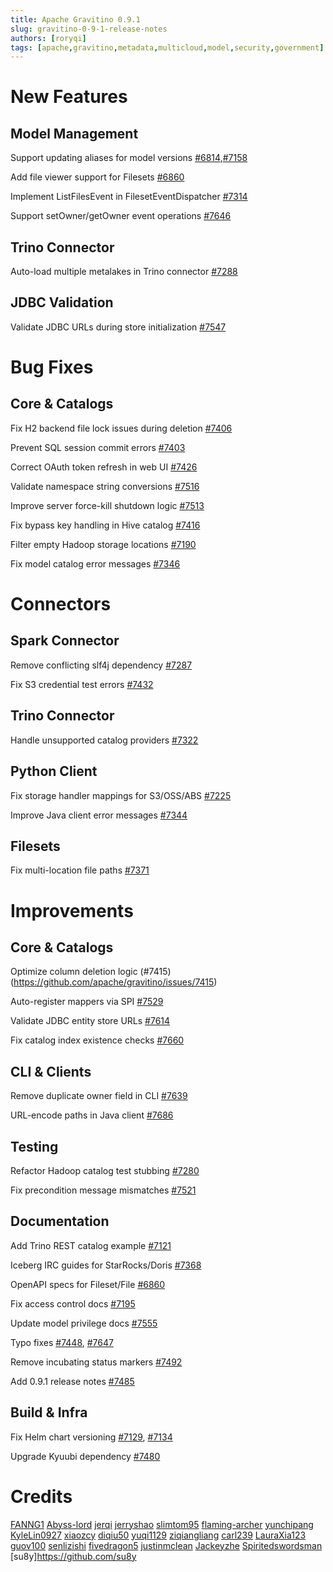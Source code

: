 ```yaml
---
title: Apache Gravitino 0.9.1
slug: gravitino-0-9-1-release-notes
authors: [roryqi]
tags: [apache,gravitino,metadata,multicloud,model,security,government]
---
```


# New Features

## Model Management

Support updating aliases for model versions [#6814](https://github.com/apache/gravitino/issues/6814),[#7158](https://github.com/apache/gravitino/issues/7158)

Add file viewer support for Filesets [#6860](https://github.com/apache/gravitino/issues/6860)

Implement ListFilesEvent in FilesetEventDispatcher [#7314](https://github.com/apache/gravitino/issues/7314)

Support setOwner/getOwner event operations [#7646](https://github.com/apache/gravitino/issues/7646)

## Trino Connector

Auto-load multiple metalakes in Trino connector [#7288](https://github.com/apache/gravitino/issues/7288)

## JDBC Validation

Validate JDBC URLs during store initialization [#7547](https://github.com/apache/gravitino/issues/7547)

# Bug Fixes

## Core & Catalogs

Fix H2 backend file lock issues during deletion [#7406](https://github.com/apache/gravitino/issues/7406)

Prevent SQL session commit errors [#7403](https://github.com/apache/gravitino/issues/7403)

Correct OAuth token refresh in web UI [#7426](https://github.com/apache/gravitino/issues/7426)

Validate namespace string conversions [#7516](https://github.com/apache/gravitino/issues/7516)

Improve server force-kill shutdown logic [#7513](https://github.com/apache/gravitino/issues/7513)

Fix bypass key handling in Hive catalog [#7416](https://github.com/apache/gravitino/issues/7416)

Filter empty Hadoop storage locations [#7190](https://github.com/apache/gravitino/issues/7190)

Fix model catalog error messages [#7346](https://github.com/apache/gravitino/issues/7346)

# Connectors

## Spark Connector

Remove conflicting slf4j dependency [#7287](https://github.com/apache/gravitino/issues/7287)

Fix S3 credential test errors [#7432](https://github.com/apache/gravitino/issues/7432)

## Trino Connector

Handle unsupported catalog providers [#7322](https://github.com/apache/gravitino/issues/7322)

## Python Client

Fix storage handler mappings for S3/OSS/ABS [#7225](https://github.com/apache/gravitino/issues/7225)

Improve Java client error messages [#7344](https://github.com/apache/gravitino/issues/7344)

## Filesets

Fix multi-location file paths [#7371](https://github.com/apache/gravitino/issues/7371)

# Improvements

## Core & Catalogs

Optimize column deletion logic (#7415)(https://github.com/apache/gravitino/issues/7415)

Auto-register mappers via SPI [#7529](https://github.com/apache/gravitino/issues/7529)


Validate JDBC entity store URLs [#7614](https://github.com/apache/gravitino/issues/7614)

Fix catalog index existence checks [#7660](https://github.com/apache/gravitino/issues/7660)

## CLI & Clients

Remove duplicate owner field in CLI [#7639](https://github.com/apache/gravitino/issues/7639)

URL-encode paths in Java client [#7686](https://github.com/apache/gravitino/issues/7686)

## Testing

Refactor Hadoop catalog test stubbing [#7280](https://github.com/apache/gravitino/issues/7280)

Fix precondition message mismatches [#7521](https://github.com/apache/gravitino/issues/7521)

## Documentation

Add Trino REST catalog example [#7121](https://github.com/apache/gravitino/issues/7121)

Iceberg IRC guides for StarRocks/Doris [#7368](https://github.com/apache/gravitino/issues/7368)

OpenAPI specs for Fileset/File [#6860](https://github.com/apache/gravitino/issues/6860)

Fix access control docs [#7195](https://github.com/apache/gravitino/issues/7195)

Update model privilege docs [#7555](https://github.com/apache/gravitino/issues/7555)

Typo fixes [#7448](https://github.com/apache/gravitino/issues/7448), [#7647](https://github.com/apache/gravitino/issues/7647)

Remove incubating status markers [#7492](https://github.com/apache/gravitino/issues/7492)

Add 0.9.1 release notes [#7485](https://github.com/apache/gravitino/issues/7485)

## Build & Infra

Fix Helm chart versioning [#7129](https://github.com/apache/gravitino/issues/7129), [#7134](https://github.com/apache/gravitino/issues/7134)

Upgrade Kyuubi dependency [#7480](https://github.com/apache/gravitino/issues/7480)

# Credits

[FANNG1](https://github.com/FANNG1)
[Abyss-lord](https://github.com/Abyss-lord) 
[jerqi](https://github.com/jerqi) 
[jerryshao](https://github.com/jerryshao) 
[slimtom95](https://github.com/slimtom95) 
[flaming-archer](https://github.com/flaming-archer)
[yunchipang](https://github.com/yunchipang) 
[KyleLin0927](https://github.com/KyleLin0927)
[xiaozcy](https://github.com/xiaozcy)
[diqiu50](https://github.com/diqiu50) 
[yuqi1129](https://github.com/yuqi1129) 
[ziqiangliang](https://github.com/ziqiangliang) 
[carl239](https://github.com/carl239)
[LauraXia123](https://github.com/LauraXia123)
[guov100](https://github.com/guov100)
[senlizishi](https://github.com/senlizishi)
[fivedragon5](https://github.com/fivedragon5) 
[justinmclean](https://github.com/justinmclean)
[Jackeyzhe](https://github.com/Jackeyzhe)
[Spiritedswordsman](https://github.com/Spiritedswordsman)
[su8y]https://github.com/su8y 

